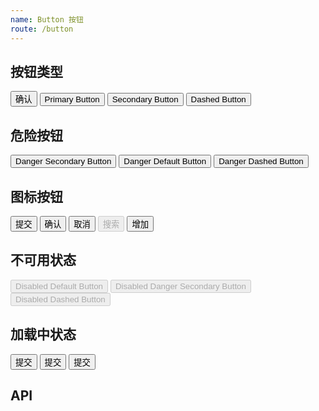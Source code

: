 ```yaml
---
name: Button 按钮
route: /button
---
```



## 按钮类型

<Playground>
  <Button htmlType="submit">确认</Button>
  <Button style={{ marginLeft: 8 }} theme="primary">
    Primary Button
  </Button>
  <Button style={{ marginLeft: 8 }} theme="secondary">
    Secondary Button
  </Button>
  <Button style={{ marginLeft: 8 }} theme="dashed">
    Dashed Button
  </Button>
</Playground>

## 危险按钮

<Playground>
  <Button theme="secondary" danger>
    Danger Secondary Button
  </Button>
  <Button style={{ marginLeft: 8 }} danger>
    Danger Default Button
  </Button>
  <Button style={{ marginLeft: 8 }} theme="dashed" danger>
    Danger Dashed Button
  </Button>
</Playground>

## 图标按钮

<Playground>
  <Button icon="search">提交</Button>
  <Button style={{ marginLeft: 8 }} theme="primary" icon="search">
    确认
  </Button>
  <Button style={{ marginLeft: 8 }} theme="secondary" icon="search" danger>
    取消
  </Button>
  <Button style={{ marginLeft: 8 }} theme="secondary" icon="search" disabled>
    搜索
  </Button>
  <Button style={{ marginLeft: 8 }} theme="dashed" icon="search">
    增加
  </Button>
</Playground>

## 不可用状态

<Playground>
  <Button disabled>Disabled Default Button</Button>
  <Button style={{ marginLeft: 8 }} theme="secondary" danger disabled>
    Disabled Danger Secondary Button
  </Button>
  <Button style={{ marginLeft: 8 }} theme="dashed" disabled>
    Disabled Dashed Button
  </Button>
</Playground>

## 加载中状态

<Playground>
  <Button loading>提交</Button>
  <Button style={{ marginLeft: 8, width: 80 }} theme="primary" loading>
    提交
  </Button>
  <Button style={{ marginLeft: 8, width: 120 }} danger loading>
    提交
  </Button>
</Playground>

## API

<Props of={Button} />
